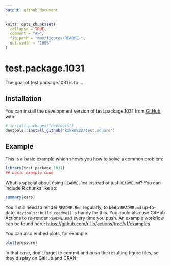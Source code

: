 ```yaml
---
output: github_document
---
```


<!-- README.md is generated from README.Rmd. Please edit that file -->

```r
knitr::opts_chunk$set(
  collapse = TRUE,
  comment = "#>",
  fig.path = "man/figures/README-",
  out.width = "100%"
)
```

# test.package.1031

<!-- badges: start -->
<!-- badges: end -->

The goal of test.package.1031 is to ...

## Installation

You can install the development version of test.package.1031 from [GitHub](https://github.com/) with:

``` r
# install.packages("devtools")
devtools::install_github("kxkx0822/test.square")
```

## Example

This is a basic example which shows you how to solve a common problem:

```r
library(test.package.1031)
## basic example code
```

What is special about using `README.Rmd` instead of just `README.md`? You can include R chunks like so:

```r
summary(cars)
```

You'll still need to render `README.Rmd` regularly, to keep `README.md` up-to-date. `devtools::build_readme()` is handy for this. You could also use GitHub Actions to re-render `README.Rmd` every time you push. An example workflow can be found here: <https://github.com/r-lib/actions/tree/v1/examples>.

You can also embed plots, for example:

```r
plot(pressure)
```

In that case, don't forget to commit and push the resulting figure files, so they display on GitHub and CRAN.
